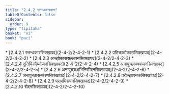 ```yaml
---
title: "2.4.2 रत्तन्धकारवग्ग"
tableOfContents: false
sidebar:
  order: 9
type: "tipitaka"
basket: "vi"
book: "paci"
---
```



<DynamicBreadcrumb />



<TableOfContents book="paci" section="2.4.2">
* [2.4.2.1 रत्तन्धकारसिक्खापद](2-4-2/2-4-2-1)
* [2.4.2.2 पटिच्छन्नोकाससिक्खापद](2-4-2/2-4-2-2)
* [2.4.2.3 अज्झोकाससल्लपनसिक्खापद](2-4-2/2-4-2-3)
* [2.4.2.4 दुतियिकौय्योजनसिक्खापद](2-4-2/2-4-2-4)
* [2.4.2.5 अनापुच्छापक्कमनसिक्खापद](2-4-2/2-4-2-5)
* [2.4.2.6 अनापुच्छाअभिनिसीदनसिक्खापद](2-4-2/2-4-2-6)
* [2.4.2.7 अनापुच्छासन्थरणसिक्खापद](2-4-2/2-4-2-7)
* [2.4.2.8 परौज्झापनकसिक्खापद](2-4-2/2-4-2-8)
* [2.4.2.9 परअभिसपनसिक्खापद](2-4-2/2-4-2-9)
* [2.4.2.10 रोदनसिक्खापद](2-4-2/2-4-2-10)
</TableOfContents>